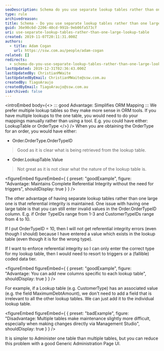 ```yaml
---
seoDescription: Schema do you use separate lookup tables rather than one large lookup table for your lookup data? Here's a concise and informative SEO description that matches user intent - Separate lookup tables simplify ORM mapping, maintain referential integrity and allow adding unique columns to each table.
type: rule
archivedreason:
title: Schema - Do you use separate lookup tables rather than one large lookup table for your lookup data?
guid: 36e90c6d-2206-40cd-991b-9eb06fa573cf
uri: use-separate-lookup-tables-rather-than-one-large-lookup-table
created: 2019-11-07T20:11:31.000Z
authors:
  - title: Adam Cogan
    url: https://ssw.com.au/people/adam-cogan
related: []
redirects:
  - schema-do-you-use-separate-lookup-tables-rather-than-one-large-lookup-table-for-your-lookup-data
lastUpdated: 2019-12-31T02:36:43.000Z
lastUpdatedBy: ChristianMWaite
lastUpdatedByEmail: ChristianMWaite@ssw.com.au
createdBy: TiagoAraujo
createdByEmail: TiagoAraujo@ssw.com.au
isArchived: false
---
```


<introEmbed
  body={<>
::: good
Advantage: Simplifies ORM Mapping
:::
We prefer multiple lookup tables so they make more sense in ORM tools. If you have multiple lookups to the one table, you would need to do your mappings manually rather than using a tool. E.g. you could have either: LookupTable or OrderType
  </>}
/>
When you are obtaining the OrderType for an order, you would have either:

* Order.OrderType.OrderTypeID

> Good as it is clear what is being retrieved from the lookup table.

* Order.LookupTable.Value

> Not great as it is not clear what the nature of the lookup table is.

<figureEmbed figureEmbed={ {
  preset: "goodExample",
  figure: "Advantage: Maintains Complete Referential Integrity without the need for triggers",
  shouldDisplay: true
} } />

The other advantage of having separate lookup tables rather than one large one is that referential integrity is maintained.
One issue with having one large table is that you can still enter invalid values in the Order.OrderTypeID column. E.g. if Order TypeIDs range from 1-3 and CustomerTypeIDs range from 4 to 10.

If I put OrderTypeID = 10, then I will not get referential integrity errors (even though I should) because I have entered a value which exists in the lookup table (even though it is for the wrong type).

If I want to enforce referential integrity so I can only enter the correct type for my lookup table, then I would need to resort to triggers or a (fallible) coded data tier.

<figureEmbed figureEmbed={ {
  preset: "goodExample",
  figure: "Advantage: You can add new columns specific to each lookup table",
  shouldDisplay: true
} } />


For example, if a Lookup table (e.g. CustomerType) has an associated value (e.g. the field MaximumDebtAmount), we don't need to add a field that is irrelevant to all the other lookup tables. We can just add it to the individual lookup table.

<figureEmbed figureEmbed={ {
  preset: "badExample",
  figure: "Disadvantage: Multiple tables make maintenance slightly more difficult, especially when making changes directly via Management Studio",
  shouldDisplay: true
} } />


It is simpler to Administer one table than multiple tables, but you can reduce this problem with a good Generic Administration Page UI.
